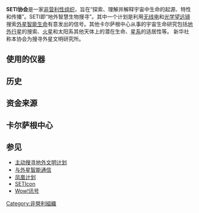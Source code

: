 '''SETI协会'''是一家[[非营利性组织|非营利性组织]]，旨在“探索、理解并解释宇宙中生命的起源、特性和传播”。SETI即“地外智慧生物搜寻”。其中一个计划是利用[[无线电|无线电]]和[[光学望远镜|光学望远镜]]搜索[[外星智能生命|外星智能生命]]有意发出的信号。其他卡尔萨根中心从事的宇宙生命研究包括[[太阳系外行星|地外行星]]的搜索、[[火星|火星]]和太阳系其他天体上的潜在生命、[[银河系|星系]]的适居性等。
新华社称本协会为搜寻外星文明研究所。

== 使用的仪器 ==

== 历史 ==

== 资金来源 ==

== 卡尔萨根中心 ==

== 参见 ==
*[[主动搜寻地外文明计划|主动搜寻地外文明计划]]
*[[与外星智能通信|与外星智能通信]]
*[[凤凰计划|凤凰计划]]
*[[SETIcon|SETIcon]]
*[[Wow!讯号|Wow!讯号]]
{{Authority control}}
[[Category:非營利組織|Category:非營利組織]]